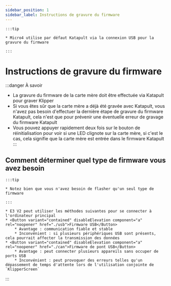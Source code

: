```yaml
---
sidebar_position: 1
sidebar_label: Instructions de gravure du firmware
---
```


    :::tip

    * Micro4 utilise par défaut Katapult via la connexion USB pour la gravure du firmware

    :::

# Instructions de gravure du firmware

:::danger À savoir
* La gravure du firmware de la carte mère doit être effectuée via Katapult pour graver Klipper
* Si vous êtes sûr que la carte mère a déjà été gravée avec Katapult, vous n'avez pas besoin d'effectuer la dernière étape de gravure du firmware Katapult, cela n'est que pour prévenir une éventuelle erreur de gravage du firmware Katapult
* Vous pouvez appuyer rapidement deux fois sur le bouton de réinitialisation pour voir si une LED clignote sur la carte mère, si c'est le cas, cela signifie que la carte mère est entrée dans le firmware Katapult
:::

## Comment déterminer quel type de firmware vous avez besoin

    :::tip

    * Notez bien que vous n'avez besoin de flasher qu'un seul type de firmware

    :::
    
    * E3 V2 peut utiliser les méthodes suivantes pour se connecter à l'ordinateur principal
    * <Button variant="contained" disableElevation component="a" rel="noopener" href="./usb">Firmware USB</Button>
        * Avantage : communication fiable et stable
        * Inconvénient : si plusieurs périphériques USB sont présents, cela pourrait affecter la transmission des données
    * <Button variant="contained" disableElevation component="a" rel="noopener" href="./can">Firmware de pont USB</Button>
        * Avantage : peut connecter plusieurs appareils sans occuper de ports USB
        * Inconvénient : peut provoquer des erreurs telles qu'un dépassement de temps d'attente lors de l'utilisation conjointe de `KlipperScreen`
:::

